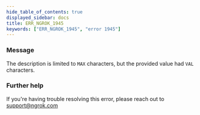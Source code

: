 ```yaml
---
hide_table_of_contents: true
displayed_sidebar: docs
title: ERR_NGROK_1945
keywords: ["ERR_NGROK_1945", "error 1945"]
---
```


### Message

The description is limited to `MAX` characters, but the provided value had `VAL` characters.

### Further help

If you're having trouble resolving this error, please reach out to [support@ngrok.com](mailto:support@ngrok.com?subject=Help%20with%20ERR_NGROK_1945)

